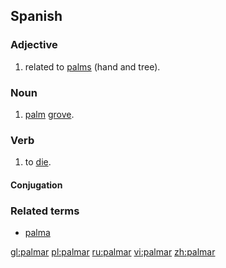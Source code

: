 ==Spanish==

===Adjective===
{{es-adj|pl=palmares}}

# related to [[palm|palms]] (hand and tree).

===Noun===
{{es-noun-m|pl=palmares}}

# [[palm]] [[grove]].

===Verb===
{{infl|es|verb}}

# {{context|colloquial|lang=es}} to [[die]].

====Conjugation====
{{es-conj-ar|palm}}

===Related terms===
*[[palma]]

[[gl:palmar]]
[[pl:palmar]]
[[ru:palmar]]
[[vi:palmar]]
[[zh:palmar]]
